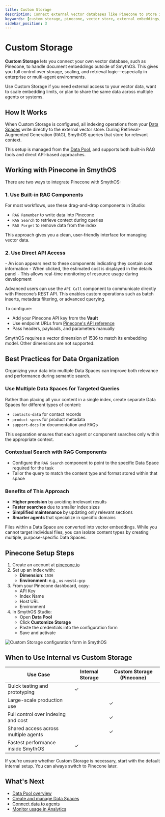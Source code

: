 ```yaml
---
title: Custom Storage
description: Connect external vector databases like Pinecone to store indexed embeddings outside SmythOS. Ideal for advanced retrieval and large-scale data sharing.
keywords: [custom storage, pinecone, vector store, external embeddings, rag, agent memory, data pool, indexing]
sidebar_position: 3
---
```


# Custom Storage

**Custom Storage** lets you connect your own vector database, such as Pinecone, to handle document embeddings outside of SmythOS. This gives you full control over storage, scaling, and retrieval logic—especially in enterprise or multi-agent environments.

<InfoCallout title="Why use Custom Storage?">
Use Custom Storage if you need external access to your vector data, want to scale embedding limits, or plan to share the same data across multiple agents or systems.
</InfoCallout>

<Spacer size="md" />

## How It Works

When Custom Storage is configured, all indexing operations from your [Data Spaces](/docs/agent-collaboration/data-pool/data-spaces) write directly to the external vector store. During Retrieval-Augmented Generation (RAG), SmythOS queries that store for relevant context.

This setup is managed from the [Data Pool](/docs/agent-collaboration/data-pool), and supports both built-in RAG tools and direct API-based approaches.

<Spacer size="md" />

## Working with Pinecone in SmythOS

There are two ways to integrate Pinecone with SmythOS:

### 1. Use Built-in RAG Components

For most workflows, use these drag-and-drop components in Studio:

- `RAG Remember` to write data into Pinecone  
- `RAG Search` to retrieve context during queries  
- `RAG Forget` to remove data from the index  

This approach gives you a clean, user-friendly interface for managing vector data.

### 2. Use Direct API Access

<InfoCallout title="For components that consume credits">
- An icon appears next to these components indicating they contain cost information  
- When clicked, the estimated cost is displayed in the details panel  
- This allows real-time monitoring of resource usage during development
</InfoCallout>

Advanced users can use the `API Call` component to communicate directly with Pinecone’s REST API. This enables custom operations such as batch inserts, metadata filtering, or advanced querying.

To configure:

- Add your Pinecone API key from the **Vault**  
- Use endpoint URLs from [Pinecone's API reference](https://docs.pinecone.io/reference)  
- Pass headers, payloads, and parameters manually  

<WarningCallout title="Vector dimension must be 1536">
SmythOS requires a vector dimension of 1536 to match its embedding model. Other dimensions are not supported.
</WarningCallout>

<Spacer size="md" />

## Best Practices for Data Organization

Organizing your data into multiple Data Spaces can improve both relevance and performance during semantic search.

### Use Multiple Data Spaces for Targeted Queries

Rather than placing all your content in a single index, create separate Data Spaces for different types of content:

- `contacts-data` for contact records  
- `product-specs` for product metadata  
- `support-docs` for documentation and FAQs  

This separation ensures that each agent or component searches only within the appropriate context.

### Contextual Search with RAG Components

- Configure the `RAG Search` component to point to the specific Data Space required for the task  
- Tailor the query to match the content type and format stored within that space  

### Benefits of This Approach

- **Higher precision** by avoiding irrelevant results  
- **Faster searches** due to smaller index sizes  
- **Simplified maintenance** by updating only relevant sections  
- **Smarter agents** that specialize in specific domains  

<InfoCallout title="Why Data Spaces matter">
Files within a Data Space are converted into vector embeddings. While you cannot target individual files, you can isolate content types by creating multiple, purpose-specific Data Spaces.
</InfoCallout>

<Spacer size="md" />

## Pinecone Setup Steps

1. Create an account at [pinecone.io](https://www.pinecone.io/)  
2. Set up an index with:  
   - **Dimension**: `1536`  
   - **Environment**: e.g., `us-west4-gcp`  
3. From your Pinecone dashboard, copy:  
   - API Key  
   - Index Name  
   - Host URL  
   - Environment  
4. In SmythOS Studio:  
   - Open **Data Pool**  
   - Click **Customize Storage**  
   - Paste the credentials into the configuration form  
   - Save and activate  

<Image src="/docs/img/agent_collaboration/customize-storage-pinecone.jpg" alt="Custom Storage configuration form in SmythOS" caption="Paste your Pinecone credentials and save to activate external storage." />

<Spacer size="md" />

## When to Use Internal vs Custom Storage

| Use Case                               | Internal Storage | Custom Storage (Pinecone) |
|----------------------------------------|------------------|----------------------------|
| Quick testing and prototyping          | ✓                |                            |
| Large-scale production use             |                  | ✓                          |
| Full control over indexing and cost    |                  | ✓                          |
| Shared access across multiple agents   |                  | ✓                          |
| Fastest performance inside SmythOS     | ✓                |                            |

<TipCallout title="Start simple, scale when needed">
If you're unsure whether Custom Storage is necessary, start with the default internal setup. You can always switch to Pinecone later.
</TipCallout>

<Spacer size="md" />

## What's Next

- [Data Pool overview](/docs/agent-collaboration/data-pool)  
- [Create and manage Data Spaces](/docs/agent-collaboration/data-pool/data-spaces)  
- [Connect data to agents](/docs/agent-collaboration/spaces)  
- [Monitor usage in Analytics](/docs/account-management/user-management)
